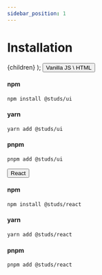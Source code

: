 ```yaml
---
sidebar_position: 1
---
```


# Installation

  <studs-tabs tabdirection="row">
    {children}
  </studs-tabs>
);

<Tabs>
  <button slot="tab">Vanilla JS \ HTML</button>
  <section slot="panel">

  #### npm
  ```zsh
  npm install @studs/ui
  ```
  #### yarn
  ```zsh
  yarn add @studs/ui
  ```
  #### pnpm
  ```zsh
  pnpm add @studs/ui
  ```

  </section>

  <button slot="tab">React</button>
  <section slot="panel">

  #### npm
  ```zsh
  npm install @studs/react
  ```
  #### yarn
  ```zsh
  yarn add @studs/react
  ```
  #### pnpm
  ```zsh
  pnpm add @studs/react
  ```

  </section>
</Tabs>